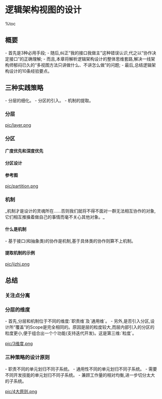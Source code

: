 = 逻辑架构视图的设计 =

%toc

== 概要 ==
- 首先是3种必用手段;
- 随后,纠正“我的接口我做主”这种错误认识,代之以“协作决定接口”的正确理解;
- 而且,本章将解析逻辑架构设计的整体思维套路,解决一线架构师郁闷已久的“多视图方法只讲做什么、不讲怎么做”的问题;
- 最后,总结逻辑架构设计的10条经验要点。

== 三种实践策略 ==
- 分层的细化。
- 分区的引入。
- 机制的提取。

=== 分层 ===
{{{class="brush:text"
1.  分层是最常用的架构模式,而笔者进一步认为:在架构设计初期,100%的系统都可以用分层架构,就算随着设计的深入而采用了其他架构模式也未必和分层架构矛盾。
2.  于是,架构师在划分子系统时常受到初期分层方式的影响——实际上,很多一线架构师最熟知、最自然的划分子系统的方式就是:分层的细化。
}}}

[[pic/layer.png]]

=== 分区 ===
==== 广度优先和深度优先 ====
{{{class="brush:text"
    广度优先极端情况下意味着对每一个功能进行定义,然后对每个功能进行设计,接着对每个功能进行编码,最后才对所有功能一起进行测试。而深度优先极端情况下
意味着对每个功能完整地进行定义、设计、编码和测试,而只有当这个功能完成了之后,你才能做下一个功能。当然,两个极端都是不好的,但深度优先要好得多。
对于大部分团队来说,应该做一个高级的广度设计,然后马上转到深度优先的底层设计和实现上去。
}}}

==== 分区设计 ====
{{{class="brush:text"
    为了支持迭代开发,逻辑架构设计中必须(注意是必须)引入分区。分区是一种单元,它位于某个层的内部,其粒度比层要小。一旦架构师针对每个层进行了分区设计,
“深度优先”式的迭代开发就非常自然。
}}}

==== 参考图 ====
[[pic/partition.png]]

=== 机制 ===
_机制才是设计的灵魂所在......否则我们就将不得不面对一群无法相互协作的对象,它们相互推搡着做自己的事情而毫不关心其他对象。_

==== 什么是机制 ====
- 基于接口(和抽象类)的协作是机制,基于具体类的协作则算不上机制。

{{{class="brush:text"
定义：软件系统中的机制,是指预先定义好的、能够完成预期目标的、基于抽象角色的协作方式。机制不仅包含了协作关系,同时也包含了协作流程。
}}}

==== 提取机制的示例 ====
[[pic/jizhi.png]]

== 总结 ==
=== 关注点分离 ===
{{{class="brush:text"
《软件架构设计》：
    首先,可以通过职责划分来分离关注点。 面向对象设计的关键所在, 就是职责的识别和分配。 每个功能的完成,都是通过一系列职责组成的“协作链条”完成的;
当不同职责被合理分离之后, 为了实现新的功能只须构造新的“协作链条” ,而需求变更也往往只会影响到少数职责的定义和实现......
    其次,可以利用软件系统各部分的通用性不同进行关注点分离。不同的通用程度意味着变化的可能性不同,将通用性不同的部分分离有利于通用部分的重用,也便于对专用部分修改......
    另外,还可以先考虑大粒度的子系统,而暂时忽略子系统是如何通过更小粒度的模块和类组......
}}}

=== 分层的维度 ===
- 首先,分层和机制位于不同的维度:`职责维`及`通用维`。
- 另外,是否引入分区,设计所“覆盖”的Scope是完全相同的。原因是层的粒度较大,而层内部引入的分区的粒度更小,便于组合出一个个功能(支持迭代开发)。这是第三维:`粒度`。

[[pic/3维度.png]]

=== 三种策略的设计原则 ===
- 职责不同的单元划归不同子系统。
- 通用性不同的单元划归不同子系统。
- 需要不同开发技能的单元划归不同子系统。
- 兼顾工作量的相对均衡,进一步切分太大的子系统。

[[pic/4大原则.png]]
